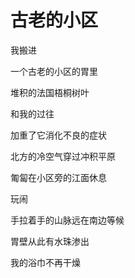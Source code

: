 # 古老的小区

我搬进

一个古老的小区的胃里

堆积的法国梧桐树叶

和我的过往

加重了它消化不良的症状

北方的冷空气穿过冲积平原

匍匐在小区旁的江面休息

玩闹

手拉着手的山脉远在南边等候

胃壁从此有水珠渗出

我的浴巾不再干燥
